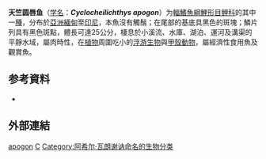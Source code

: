 {{Speciesbox
| name = 天竺圆唇鱼
| status = NE
| status_system = IUCN3.1
| image = 
| genus = Cyclocheilichthys
| species = apogon
| authority = [[Achille_Valenciennes|Valenciennes]], 1842
| synonyms = *''Barbus apogon''<br><small>Valenciennes, 1842</small>
*''Cyclocheilichthys rubripinnis''<br><small>Fowler, 1934</small>
*''Rohteichthys macrolepis''<br><small>Holly, 1927</small>
*''Systomus apogon''<br><small>Valenciennes, 1842</small>
*''Systomus apogonoides''<br><small>Bleeker, 1855</small>
*''Systomus macularius''<br><small>Blyth, 1860</small>
}}

'''天竺圆唇鱼'''（[[学名|学名]]：'''''Cyclocheilichthys apogon'''''）为[[輻鰭魚綱|輻鰭魚綱]][[鯉形目|鯉形目]][[鲤科|鲤科]]的其中一[[種|種]]，分布於[[亞洲|亞洲]][[緬甸|緬甸]]至[[印尼|印尼]]，本魚沒有觸鬚；在尾部的基底具黑色的斑塊；鱗片列具有黑色斑點，體長可達25公分，棲息於小溪流、水庫、湖泊、運河及溝渠的平靜水域，屬肉時性，在[[植物|植物]]周圍吃小的[[浮游生物|浮游生物]]與[[甲殼動物|甲殼動物]]，屬經濟性食用魚及觀賞魚。

== 参考資料 ==
{{refbegin}}
*{{FishBase_species|genus=Cyclocheilichthys|species=apogon|year=2011|month=12}}
{{refend}}

==外部連結==
{{refbegin}}
{{Wikispecies-inline|Cyclocheilichthys apogon|天竺圆唇鱼}}
{{refend}}
{{Taxonbar|from=Q3233557}}

[[Category:圆唇鱼属|apogon]]
[[Category:1842年描述的魚類|C]]
[[Category:阿希尔·瓦朗谢讷命名的生物分类|Category:阿希尔·瓦朗谢讷命名的生物分类]]


{{鯉形目小作品}}